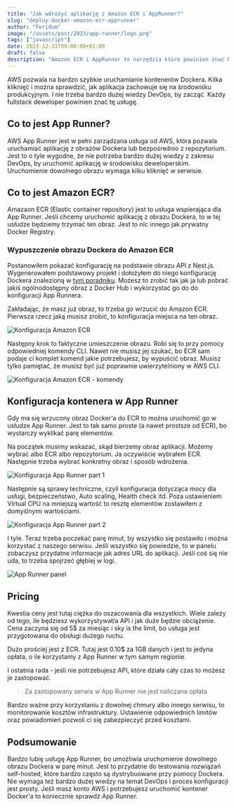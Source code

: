 ```yaml
---
title: "Jak wdrożyć aplikację z Amazon ECR i AppRunner?"
slug: "deploy-docker-amazon-ecr-apprunner"
author: "Feridum"
image: "/assets/post/2023/app-runner/logo.png"
tags: ["javascript"]
date: 2023-12-31T09:00:00+01:00
draft: false
description: "Amazon ECR i AppRunner to narzędzia które powinien znać kady fullstack. Dzięki nim można bardzo szybko wdrożyć aplikację opartą o Docker'a"
---
```



AWS pozwala na bardzo szybkie uruchamianie kontenerów Dockera. Kilka kliknięć i można sprawdzić, jak aplikacja zachowuje się na środowisku produkcyjnym. I nie trzeba bardzo dużej wiedzy DevOps, by zacząć. Każdy fullstack deweloper powinien znać tę usługę.

## Co to jest App Runner?

AWS App Runner jest w pełni zarządzana usługa od AWS, która pozwala uruchamiać aplikację z obrazów Dockera lub bezpośrednio z repozytorium. Jest to o tyle wygodne, że nie potrzeba bardzo dużej wiedzy z zakresu DevOps, by uruchomić aplikację w środowisku deweloperskim. Uruchomienie dowolnego obrazu wymaga kilku kliknięć w serwisie.

## Co to jest Amazon ECR?
Amazaon ECR (Elastic container repository) jest to usługa wspierająca dla App Runner. Jeśli chcemy uruchomić aplikację z obrazu Dockera, to w tej usłudze będziemy trzymać ten obraz. Jest to nic innego jak prywatny Docker Registry. 

### Wypuszczenie obrazu Dockera do Amazon ECR
Postanowiłem pokazać konfigurację na podstawie obrazu API z Nest.js. Wygenerowałem podstawowy projekt i dołożyłem do niego konfigurację Dockera znalezioną w [tym poradniku](https://www.tomray.dev/nestjs-docker-production). Możesz to zrobić tak jak ja lub pobrać jakiś ogólnodostępny obraz z Docker Hub i wykorzystać go do do konfiguracji App Runnera.

Zakładając, że masz już obraz, to trzeba go wrzucić do Amazon ECR. Pierwsza rzecz jaką musisz zrobić, to konfiguracja miejsca na ten obraz. 


![Konfiguracja Amazon ECR](/assets/post/2023/app-runner/ecr-tworzenie.png)

Następny krok to faktyczne umieszczenie obrazu. Robi się to przy pomocy odpowiedniej komendy CLI. Nawet nie musisz jej szukać, bo ECR sam podaje ci komplet komend jakie potrzebujesz, by wypuścić obraz. Musisz tylko pamiętać, że musisz być już poprawnie uwierzytelniony w AWS CLI.

![Konfiguracja Amazon ECR - komendy](/assets/post/2023/app-runner/ecr-komendy.png)

## Konfiguracja kontenera w App Runner
Gdy ma się wrzucony obraz Docker'a do ECR to można uruchomić go w usłudze App Runner. Jest to tak samo proste (a nawet prostsze od ECR), bo wystarczy wyklikać parę elementów.

Na początek musimy wskazać, skąd bierzemy obraz aplikacji. Możemy wybrać albo ECR albo repozytorium. Ja oczywiście wybrałem ECR. Następnie trzeba wybrać konkretny obraz i sposób wdrożenia. 

![Konfiguracja App Runner part 1](/assets/post/2023/app-runner/apprunner-step1.png)

Następnie są sprawy techniczne, czyli konfiguracja dotycząca mocy dla usługi, bezpieczeństwo, Auto scaling, Health check itd. Poza ustawieniem Virtual CPU na mniejszą wartość to resztę elementów zostawiłem z domyślnymi wartościami.

![Konfiguracja App Runner part 2](/assets/post/2023/app-runner/apprunner-step2.png)

I tyle. Teraz trzeba poczekać parę minut, by wszystko się postawiło i można korzystać z naszego serwisu. Jeśli wszystko się powiedzie, to w panelu zobaczysz przydatne informacje jak adres URL do aplikacji. Jeśli coś się nie uda, to trzeba spojrzeć głębiej w logi.

![App Runner panel](/assets/post/2023/app-runner/apprunner-details.png)

## Pricing

Kwestia ceny jest tutaj ciężka do oszacowania dla wszystkich. Wiele zależy od tego, ile będziesz wykorzystywał/a API i jak duże będzie obciążenie. Cena zaczyna się od 5$ za miesiąc i sky is the limit, bo usługa jest przygotowana do obsługi dużego ruchu. 

Dużo prościej jest z ECR. Tutaj jest 0.10$ za 1GB danych i jest to jedyna opłata, o ile korzystamy z App Runner w tym samym regionie. 

I ostatnia rada  - jeśli nie potrzebujesz API, które działa cały czas to możesz je zastopować.

> Za zastopowany serwis w App Runner nie jest naliczana opłata


Bardzo ważne przy korzystaniu z dowolnej chmury albo innego serwisu, to monitorowanie kosztów infrastruktury. Ustawienie odpowiednich limitów oraz powiadomień pozwoli ci się zabezpieczyć przed kosztami. 

## Podsumowanie

Bardzo lubię usługę App Runner, bo umożliwia uruchomienie dowolnego obrazu Dockera w parę minut. Jest to przydatne do testowania rozwiązań self-hosted, które bardzo często są dystrybuowane przy pomocy Dockera. Nie wymaga też bardzo dużej wiedzy na temat DevOps i proces konfiguracji jest prosty. Jeśli masz konto AWS i potrzebujesz uruchomić kontener Docker'a to koniecznie sprawdź App Runner.